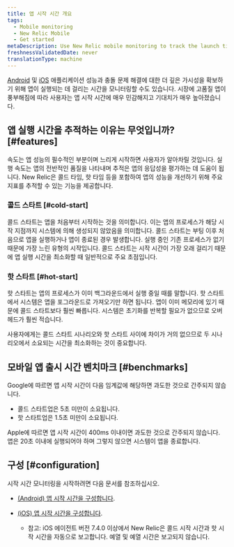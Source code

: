 ```yaml
---
title: 앱 시작 시간 개요
tags:
  - Mobile monitoring
  - New Relic Mobile
  - Get started
metaDescription: Use New Relic mobile monitoring to track the launch time for Android apps
freshnessValidatedDate: never
translationType: machine
---
```


[Android](/docs/mobile-monitoring/new-relic-mobile-android/get-started/introduction-new-relic-mobile-android) 및 [iOS](/docs/mobile-monitoring/new-relic-mobile-ios/get-started/introduction-new-relic-mobile-ios) 애플리케이션 성능과 충돌 문제 해결에 대한 더 깊은 가시성을 확보하기 위해 앱이 실행되는 데 걸리는 시간을 모니터링할 수도 있습니다. 시장에 고품질 앱이 풍부해짐에 따라 사용자는 앱 시작 시간에 매우 민감해지고 기대치가 매우 높아졌습니다.

## 앱 실행 시간을 추적하는 이유는 무엇입니까? [#features]

속도는 앱 성능의 필수적인 부분이며 느리게 시작하면 사용자가 알아차릴 것입니다. 실행 속도는 앱의 전반적인 품질을 나타내며 추적은 앱의 응답성을 평가하는 데 도움이 됩니다. New Relic은 콜드 타임, 핫 타임 등을 포함하여 앱의 성능을 개선하기 위해 주요 지표를 추적할 수 있는 기능을 제공합니다.

### 콜드 스타트 [#cold-start]

콜드 스타트는 앱을 처음부터 시작하는 것을 의미합니다. 이는 앱의 프로세스가 해당 시작 지점까지 시스템에 의해 생성되지 않았음을 의미합니다. 콜드 스타트는 부팅 이후 처음으로 앱을 실행하거나 앱이 종료된 경우 발생합니다. 실행 중인 기존 프로세스가 없기 때문에 가장 느린 유형의 시작입니다. 콜드 스타트는 시작 시간이 가장 오래 걸리기 때문에 앱 실행 시간을 최소화할 때 일반적으로 주요 초점입니다.

### 핫 스타트 [#hot-start]

핫 스타트는 앱의 프로세스가 이미 백그라운드에서 실행 중일 때를 말합니다. 핫 스타트에서 시스템은 앱을 포그라운드로 가져오기만 하면 됩니다. 앱이 이미 메모리에 있기 때문에 콜드 스타트보다 훨씬 빠릅니다. 시스템은 초기화를 반복할 필요가 없으므로 오버헤드가 훨씬 적습니다.

사용자에게는 콜드 스타트 시나리오와 핫 스타트 사이에 차이가 거의 없으므로 두 시나리오에서 소요되는 시간을 최소화하는 것이 중요합니다.

## 모바일 앱 출시 시간 벤치마크 [#benchmarks]

Google에 따르면 앱 시작 시간이 다음 임계값에 해당하면 과도한 것으로 간주되지 않습니다.

* 콜드 스타트업은 5초 미만이 소요됩니다.
* 핫 스타트업은 1.5초 미만이 소요됩니다.

Apple에 따르면 앱 시작 시간이 400ms 이내이면 과도한 것으로 간주되지 않습니다. 앱은 20초 이내에 실행되어야 하며 그렇지 않으면 시스템이 앱을 종료합니다.

## 구성 [#configuration]

시작 시간 모니터링을 시작하려면 다음 문서를 참조하십시오.

* [(Android) 앱 시작 시간을 구성합니다](/docs/mobile-monitoring/new-relic-mobile-android/install-configure/configure-app-launch-time-android-apps).

* [(iOS) 앱 시작 시간을 구성합니다](/docs/mobile-monitoring/new-relic-mobile-ios/configuration/app-launch-times-ios-apps).

  * 참고: iOS 에이전트 버전 7.4.0 이상에서 New Relic은 콜드 시작 시간과 핫 시작 시간을 자동으로 보고합니다. 예열 및 예열 시간은 보고되지 않습니다.
